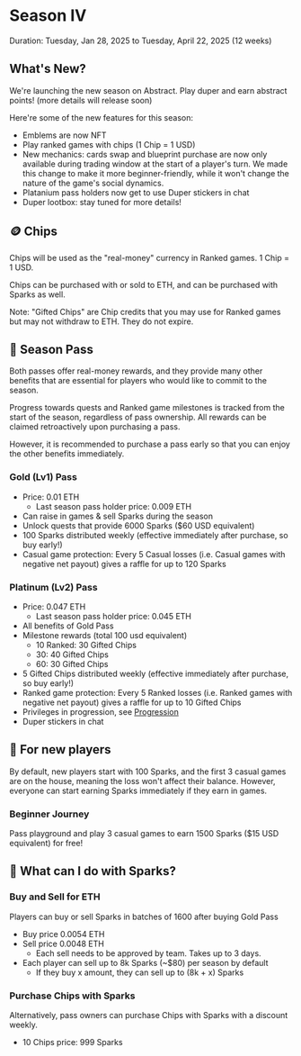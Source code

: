 # Season IV

Duration: Tuesday, Jan 28, 2025 to Tuesday, April 22, 2025 (12 weeks)

## What's New?

We're launching the new season on Abstract. Play duper and earn abstract points! (more details will release soon)

Here're some of the new features for this season:

- Emblems are now NFT
- Play ranked games with chips (1 Chip = 1 USD)
- New mechanics: cards swap and blueprint purchase are now only available during trading window at the start of a player's turn. We made this change to make it more beginner-friendly, while it won't change the nature of the game's social dynamics.
- Platanium pass holders now get to use Duper stickers in chat
- Duper lootbox: stay tuned for more details!

## 🪙 Chips

Chips will be used as the "real-money" currency in Ranked games. 1 Chip = 1 USD.

Chips can be purchased with or sold to ETH, and can be purchased with Sparks as well.

Note: "Gifted Chips" are Chip credits that you may use for Ranked games but may not withdraw to ETH. They do not expire.

## 🎫 Season Pass

Both passes offer real-money rewards, and they provide many other benefits that are essential for players who would like to commit to the season.

Progress towards quests and Ranked game milestones is tracked from the start of the season, regardless of pass ownership. All rewards can be claimed retroactively upon purchasing a pass.

However, it is recommended to purchase a pass early so that you can enjoy the other benefits immediately.

### Gold (Lv1) Pass

- Price: 0.01 ETH
  - Last season pass holder price: 0.009 ETH
- Can raise in games & sell Sparks during the season
- Unlock quests that provide 6000 Sparks ($60 USD equivalent)
- 100 Sparks distributed weekly (effective immediately after purchase, so buy early!)
- Casual game protection: Every 5 Casual losses (i.e. Casual games with negative net payout) gives a raffle for up to 120 Sparks

### Platinum (Lv2) Pass

- Price: 0.047 ETH
  - Last season pass holder price: 0.045 ETH
- All benefits of Gold Pass
- Milestone rewards (total 100 usd equivalent)
  - 10 Ranked: 30 Gifted Chips
  - 30: 40 Gifted Chips
  - 60: 30 Gifted Chips
- 5 Gifted Chips distributed weekly (effective immediately after purchase, so buy early!)
- Ranked game protection: Every 5 Ranked losses (i.e. Ranked games with negative net payout) gives a raffle for up to 10 Gifted Chips
- Privileges in progression, see [Progression](/progression)
- Duper stickers in chat

## 🗿 For new players

By default, new players start with 100 Sparks, and the first 3 casual games are on the house, meaning the loss won't affect their balance.
However, everyone can start earning Sparks immediately if they earn in games. 

### Beginner Journey

Pass playground and play 3 casual games to earn 1500 Sparks ($15 USD equivalent) for free!

## 🧠 What can I do with Sparks?

### Buy and Sell for ETH

Players can buy or sell Sparks in batches of 1600 after buying Gold Pass

- Buy price 0.0054 ETH
- Sell price 0.0048 ETH
    - Each sell needs to be approved by team. Takes up to 3 days.
- Each player can sell up to 8k Sparks (\~$80) per season by default
    - If they buy x amount, they can sell up to (8k + x) Sparks

### Purchase Chips with Sparks

Alternatively, pass owners can purchase Chips with Sparks with a discount weekly.

-  10 Chips price: 999 Sparks
